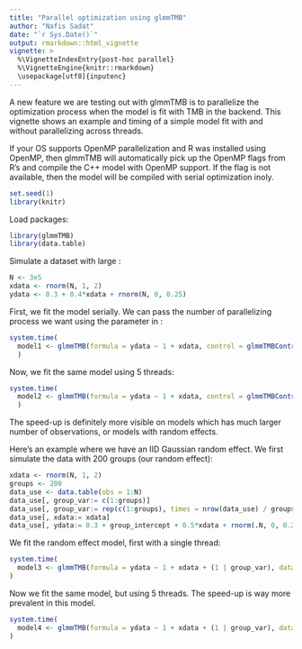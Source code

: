 ```yaml
---
title: "Parallel optimization using glmmTMB"
author: "Nafis Sadat"
date: "`r Sys.Date()`"
output: rmarkdown::html_vignette
vignette: >
  %\VignetteIndexEntry{post-hoc parallel}
  %\VignetteEngine{knitr::rmarkdown}
  \usepackage[utf8]{inputenc}
---
```


A new feature we are testing out with glmmTMB is to parallelize the optimization process when the model is fit with TMB in the backend. This vignette shows an example and timing of a simple model fit with and without parallelizing across threads.

If your OS supports OpenMP parallelization and R was installed using OpenMP, then glmmTMB will automatically pick up the OpenMP flags from R's \code{Makevars} and compile the C++ model with OpenMP support. If the flag is not available, then the model will be compiled with serial optimization inoly.


```r
set.seed(1)
library(knitr)
```

Load packages:

```r
library(glmmTMB)
library(data.table)
```

Simulate a dataset with large \code{N}:
```r
N <- 3e5
xdata <- rnorm(N, 1, 2)
ydata <- 0.3 + 0.4*xdata + rnorm(N, 0, 0.25)
```

First, we fit the model serially. We can pass the number of parallelizing process we want using the \code{parallel} parameter in \code{glmmTMBcontrol}:
```r
system.time(
  model1 <- glmmTMB(formula = ydata ~ 1 + xdata, control = glmmTMBControl(parallel = 1))
  )
```

Now, we fit the same model using 5 threads:
```r
system.time(
  model2 <- glmmTMB(formula = ydata ~ 1 + xdata, control = glmmTMBControl(parallel = 5))
  )
```

The speed-up is definitely more visible on models which has much larger number of observations, or models with random effects.

Here's an example where we have an IID Gaussian random effect. We first simulate the data with 200 groups (our random effect):
```r
xdata <- rnorm(N, 1, 2)
groups <- 200
data_use <- data.table(obs = 1:N)
data_use[, group_var:= c(1:groups)]
data_use[, group_var:= rep(c(1:groups), times = nrow(data_use) / groups)]
data_use[, xdata:= xdata]
data_use[, ydata:= 0.3 + group_intercept + 0.5*xdata + rnorm(.N, 0, 0.25)]
```

We fit the random effect model, first with a single thread:
```r
system.time(
  model3 <- glmmTMB(formula = ydata ~ 1 + xdata + (1 | group_var), data = data_use, control = glmmTMBControl(parallel = 1))
)
```

Now we fit the same model, but using 5 threads. The speed-up is way more prevalent in this model.
```r
system.time(
  model4 <- glmmTMB(formula = ydata ~ 1 + xdata + (1 | group_var), data = data_use, control = glmmTMBControl(parallel = 5))
)
```




